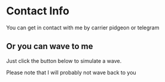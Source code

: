 
# Contact Info

You can get in contact with me by carrier pidgeon or telegram

## Or you can wave to me

Just click the button below to simulate a wave.

<Wave />

Please note that I  will probably not wave back to you